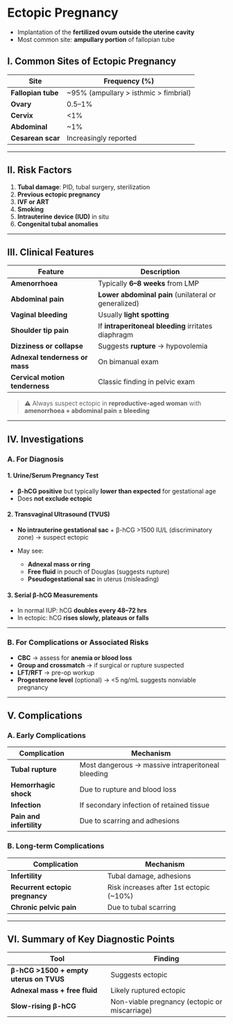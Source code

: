# **Ectopic Pregnancy**

- Implantation of the **fertilized ovum outside the uterine cavity**
- Most common site: **ampullary portion** of fallopian tube

## **I. Common Sites of Ectopic Pregnancy**

| Site               | Frequency (%)                          |
| ------------------ | -------------------------------------- |
| **Fallopian tube** | \~95% (ampullary > isthmic > fimbrial) |
| **Ovary**          | 0.5–1%                                 |
| **Cervix**         | \<1%                                   |
| **Abdominal**      | \~1%                                   |
| **Cesarean scar**  | Increasingly reported                  |

---

## **II. Risk Factors**

1. **Tubal damage**: PID, tubal surgery, sterilization
2. **Previous ectopic pregnancy**
3. **IVF or ART**
4. **Smoking**
5. **Intrauterine device (IUD)** in situ
6. **Congenital tubal anomalies**

---

## **III. Clinical Features**

| Feature                        | Description                                          |
| ------------------------------ | ---------------------------------------------------- |
| **Amenorrhoea**                | Typically **6–8 weeks** from LMP                     |
| **Abdominal pain**             | **Lower abdominal pain** (unilateral or generalized) |
| **Vaginal bleeding**           | Usually **light spotting**                           |
| **Shoulder tip pain**          | If **intraperitoneal bleeding** irritates diaphragm  |
| **Dizziness or collapse**      | Suggests **rupture** → hypovolemia                   |
| **Adnexal tenderness or mass** | On bimanual exam                                     |
| **Cervical motion tenderness** | Classic finding in pelvic exam                       |

> ⚠️ Always suspect ectopic in **reproductive-aged woman** with **amenorrhoea + abdominal pain ± bleeding**

---

## **IV. Investigations**

### **A. For Diagnosis**

#### 1. **Urine/Serum Pregnancy Test**

- **β-hCG positive** but typically **lower than expected** for gestational age
- Does **not exclude ectopic**

#### 2. **Transvaginal Ultrasound (TVUS)**

- **No intrauterine gestational sac** + β-hCG >1500 IU/L (discriminatory zone) → suspect ectopic
- May see:

  - **Adnexal mass or ring**
  - **Free fluid** in pouch of Douglas (suggests rupture)
  - **Pseudogestational sac** in uterus (misleading)

#### 3. **Serial β-hCG Measurements**

- In normal IUP: hCG **doubles every 48–72 hrs**
- In ectopic: hCG **rises slowly, plateaus or falls**

---

### **B. For Complications or Associated Risks**

- **CBC** → assess for **anemia or blood loss**
- **Group and crossmatch** → if surgical or rupture suspected
- **LFT/RFT** → pre-op workup
- **Progesterone level** (optional) → \<5 ng/mL suggests nonviable pregnancy

---

## **V. Complications**

### **A. Early Complications**

| Complication             | Mechanism                                         |
| ------------------------ | ------------------------------------------------- |
| **Tubal rupture**        | Most dangerous → massive intraperitoneal bleeding |
| **Hemorrhagic shock**    | Due to rupture and blood loss                     |
| **Infection**            | If secondary infection of retained tissue         |
| **Pain and infertility** | Due to scarring and adhesions                     |

### **B. Long-term Complications**

| Complication                    | Mechanism                                |
| ------------------------------- | ---------------------------------------- |
| **Infertility**                 | Tubal damage, adhesions                  |
| **Recurrent ectopic pregnancy** | Risk increases after 1st ectopic (\~10%) |
| **Chronic pelvic pain**         | Due to tubal scarring                    |

---

## **VI. Summary of Key Diagnostic Points**

| Tool                                   | Finding                                       |
| -------------------------------------- | --------------------------------------------- |
| **β-hCG >1500 + empty uterus on TVUS** | Suggests ectopic                              |
| **Adnexal mass + free fluid**          | Likely ruptured ectopic                       |
| **Slow-rising β-hCG**                  | Non-viable pregnancy (ectopic or miscarriage) |
